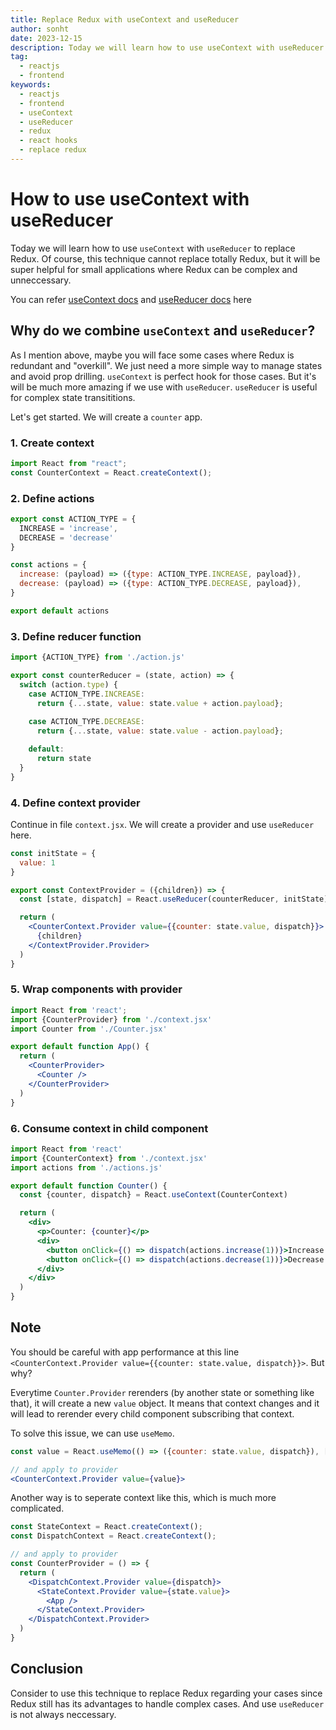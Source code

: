 ```yaml
---
title: Replace Redux with useContext and useReducer
author: sonht
date: 2023-12-15
description: Today we will learn how to use useContext with useReducer to replace Redux
tag:
  - reactjs
  - frontend
keywords:
  - reactjs
  - frontend
  - useContext
  - useReducer
  - redux
  - react hooks
  - replace redux
---
```

# How to use useContext with useReducer
Today we will learn how to use `useContext` with `useReducer` to replace Redux. Of course, this technique cannot replace totally Redux, but it will be super helpful for small applications where Redux can be complex and unneccessary.

You can refer [useContext docs](https://react.dev/reference/react/useContext) and [useReducer docs](https://react.dev/reference/react/useReducer) here

## Why do we combine `useContext` and `useReducer`?
As I mention above, maybe you will face some cases where Redux is redundant and "overkill". We just need a more simple way to manage states and avoid prop drilling.
`useContext` is perfect hook for those cases. But it's will be much more amazing if we use with `useReducer`. `useReducer` is useful for complex state transititions.

Let's get started. We will create a `counter` app.

### 1. Create context
```jsx filename="context.jsx"
import React from "react";
const CounterContext = React.createContext();
```

### 2. Define actions
```js filename="actions.js"
export const ACTION_TYPE = {
  INCREASE = 'increase',
  DECREASE = 'decrease'
}

const actions = {
  increase: (payload) => ({type: ACTION_TYPE.INCREASE, payload}),
  decrease: (payload) => ({type: ACTION_TYPE.DECREASE, payload}),
}

export default actions
```

### 3. Define reducer function
```js filename="context.js"
import {ACTION_TYPE} from './action.js'

export const counterReducer = (state, action) => {
  switch (action.type) {
    case ACTION_TYPE.INCREASE:
      return {...state, value: state.value + action.payload};
    
    case ACTION_TYPE.DECREASE:
      return {...state, value: state.value - action.payload};

    default:
      return state
  }
}
```

### 4. Define context provider
Continue in file `context.jsx`. We will create a provider and use `useReducer` here.
```jsx /useReducer/ filename="context.jsx"
const initState = {
  value: 1
}

export const ContextProvider = ({children}) => {
  const [state, dispatch] = React.useReducer(counterReducer, initState);

  return (
    <CounterContext.Provider value={{counter: state.value, dispatch}}>
      {children}
    </ContextProvider.Provider>
  )
}
```

### 5. Wrap components with provider
```jsx filename="app.js"
import React from 'react';
import {CounterProvider} from './context.jsx'
import Counter from './Counter.jsx'

export default function App() {
  return (
    <CounterProvider>
      <Counter />
    </CounterProvider>
  )
}
```

### 6. Consume context in child component
```jsx /useContext/ filename="Counter.jsx"
import React from 'react'
import {CounterContext} from './context.jsx'
import actions from './actions.js'

export default function Counter() {
  const {counter, dispatch} = React.useContext(CounterContext)

  return (
    <div>
      <p>Counter: {counter}</p>
      <div>
        <button onClick={() => dispatch(actions.increase(1))}>Increase by 1</button>
        <button onClick={() => dispatch(actions.decrease(1))}>Decrease by 1</button>
      </div>
    </div>
  )
}
```

## Note
You should be careful with app performance at this line `<CounterContext.Provider value={{counter: state.value, dispatch}}>`. But why?

Everytime `Counter.Provider` rerenders (by another state or something like that), it will create a new `value` object. It means that context changes and it will lead to rerender every child component subscribing that context.

To solve this issue, we can use `useMemo`.

```jsx
const value = React.useMemo(() => ({counter: state.value, dispatch}), [state, dispatch]);

// and apply to provider
<CounterContext.Provider value={value}>
```

Another way is to seperate context like this, which is much more complicated.

```jsx
const StateContext = React.createContext();
const DispatchContext = React.createContext();

// and apply to provider
const CounterProvider = () => {
  return (
    <DispatchContext.Provider value={dispatch}>
      <StateContext.Provider value={state.value}>
        <App />
      </StateContext.Provider>
    </DispatchContext.Provider>
  )
}
```

## Conclusion
Consider to use this technique to replace Redux regarding your cases since Redux still has its advantages to handle complex cases. And use `useReducer` is not always neccessary.